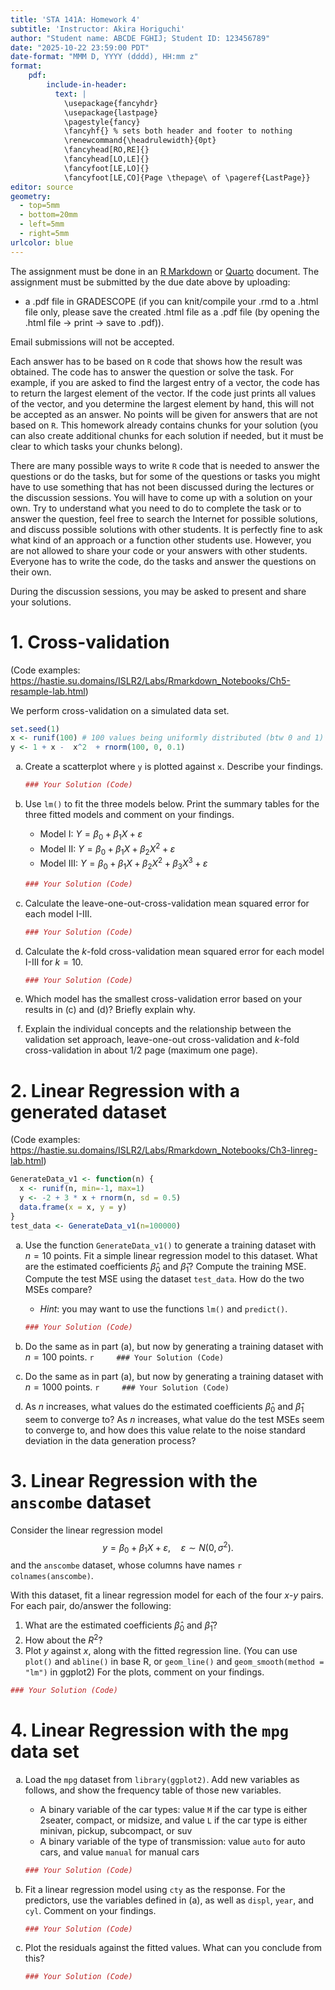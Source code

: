 ```yaml
---
title: 'STA 141A: Homework 4'
subtitle: 'Instructor: Akira Horiguchi'
author: "Student name: ABCDE FGHIJ; Student ID: 123456789"
date: "2025-10-22 23:59:00 PDT"
date-format: "MMM D, YYYY (dddd), HH:mm z"
format: 
    pdf: 
        include-in-header:
          text: |
            \usepackage{fancyhdr}
            \usepackage{lastpage}
            \pagestyle{fancy}
            \fancyhf{} % sets both header and footer to nothing
            \renewcommand{\headrulewidth}{0pt}
            \fancyhead[RO,RE]{}
            \fancyhead[LO,LE]{}
            \fancyfoot[LE,LO]{}
            \fancyfoot[LE,CO]{Page \thepage\ of \pageref{LastPage}}
editor: source
geometry:
  - top=5mm
  - bottom=20mm
  - left=5mm
  - right=5mm
urlcolor: blue
---
```


The assignment must be done in an [R Markdown](https://rmarkdown.rstudio.com) or [Quarto](https://quarto.org/) document. The assignment must be submitted by the due date above by uploading:

-   a .pdf file in GRADESCOPE (if you can knit/compile your .rmd to a .html file only, please save the created .html file as a .pdf file (by opening the .html file -\> print -\> save to .pdf)).

Email submissions will not be accepted.

Each answer has to be based on `R` code that shows how the result was obtained. The code has to answer the question or solve the task. For example, if you are asked to find the largest entry of a vector, the code has to return the largest element of the vector. If the code just prints all values of the vector, and you determine the largest element by hand, this will not be accepted as an answer. No points will be given for answers that are not based on `R`. This homework already contains chunks for your solution (you can also create additional chunks for each solution if needed, but it must be clear to which tasks your chunks belong).

There are many possible ways to write `R` code that is needed to answer the questions or do the tasks, but for some of the questions or tasks you might have to use something that has not been discussed during the lectures or the discussion sessions. You will have to come up with a solution on your own. Try to understand what you need to do to complete the task or to answer the question, feel free to search the Internet for possible solutions, and discuss possible solutions with other students. It is perfectly fine to ask what kind of an approach or a function other students use. However, you are not allowed to share your code or your answers with other students. Everyone has to write the code, do the tasks and answer the questions on their own.

During the discussion sessions, you may be asked to present and share your solutions.


\newpage


# 1. Cross-validation

(Code examples: <https://hastie.su.domains/ISLR2/Labs/Rmarkdown_Notebooks/Ch5-resample-lab.html>)

We perform cross-validation on a simulated data set.

```r
set.seed(1)
x <- runif(100) # 100 values being uniformly distributed (btw 0 and 1) are generated
y <- 1 + x -  x^2  + rnorm(100, 0, 0.1)
```

(a) Create a scatterplot where `y` is plotted against `x`. Describe your findings.

    ```r
    ### Your Solution (Code)
    
    
    ```



(b) Use `lm()` to fit the three models below. Print the summary tables for the three fitted models and comment on your findings.

    - Model I: $Y = \beta_0 + \beta_1 X + \varepsilon$
    - Model II: $Y = \beta_0 + \beta_1 X + \beta_2 X^2 + \varepsilon$
    - Model III: $Y = \beta_0 + \beta_1 X + \beta_2 X^2 + \beta_3 X^3 + \varepsilon$


    ```r
    ### Your Solution (Code)
    
    
    ```


(c) Calculate the leave-one-out-cross-validation mean squared error for each model I-III.

    ```r
    ### Your Solution (Code)
    
    
    ```


(d) Calculate the $k$-fold cross-validation mean squared error for each model I-III for $k=10.$


    ```r
    ### Your Solution (Code)
    
    
    ```



(e) Which model has the smallest cross-validation error based on your results in (c) and (d)? Briefly explain why.



(f) Explain the individual concepts and the relationship between the validation set approach, leave-one-out cross-validation and $k$-fold cross-validation in about 1/2 page (maximum one page).

\newpage



# 2. Linear Regression with a generated dataset

(Code examples: <https://hastie.su.domains/ISLR2/Labs/Rmarkdown_Notebooks/Ch3-linreg-lab.html>)

```r
GenerateData_v1 <- function(n) {
  x <- runif(n, min=-1, max=1)
  y <- -2 + 3 * x + rnorm(n, sd = 0.5)
  data.frame(x = x, y = y)
}
test_data <- GenerateData_v1(n=100000)
```

(a) Use the function `GenerateData_v1()` to generate a training dataset with $n=10$ points. Fit a simple linear regression model to this dataset. What are the estimated coefficients $\hat{\beta}_0$ and $\hat{\beta}_1$? Compute the training MSE. Compute the test MSE using the dataset `test_data`. How do the two MSEs compare? 

    - *Hint*: you may want to use the functions `lm()` and `predict()`.
    ```r
    ### Your Solution (Code)
    ```
    


(b) Do the same as in part (a), but now by generating a training dataset with $n=100$ points.
    ```r
    ### Your Solution (Code)
    ```



(c) Do the same as in part (a), but now by generating a training dataset with $n=1000$ points.
    ```r
    ### Your Solution (Code)
    ```

(d) As $n$ increases, what values do the estimated coefficients $\hat{\beta}_0$ and $\hat{\beta}_1$ seem to converge to? As $n$ increases, what value do the test MSEs seem to converge to, and how does this value relate to the noise standard deviation in the data generation process? 



\newpage

# 3. Linear Regression with the  `anscombe` dataset

Consider the linear regression model
$$
y = \beta_0 + \beta_1 X + \varepsilon, \quad \varepsilon \sim N(0, \sigma^2).
$$
and the `anscombe` dataset, whose columns have names ```r colnames(anscombe)```. 

With this dataset, fit a linear regression model for each of the four $x$-$y$ pairs. For each pair, do/answer the following: 

1. What are the estimated coefficients $\hat{\beta}_0$ and $\hat{\beta}_1$?
2. How about the $R^2$? 
3. Plot $y$ against $x$, along with the fitted regression line. (You can use `plot()` and `abline()` in base R, or `geom_line()` and `geom_smooth(method = "lm")` in ggplot2) For the plots, comment on your findings. 

```r
### Your Solution (Code)


```




\newpage

# 4. Linear Regression with the `mpg` data set

(a) Load the `mpg` dataset from `library(ggplot2)`. Add new variables as follows, and show the frequency table of those new variables.

    - A binary variable of the car types: value `M` if the car type is either 2seater, compact, or midsize, and value `L` if the car type is either minivan, pickup, subcompact, or suv
    - A binary variable of the type of transmission: value `auto` for auto cars, and value `manual` for manual cars


    ```r
    ### Your Solution (Code)
    
    
    ```


(b) Fit a linear regression model using `cty` as the response. For the predictors, use the variables defined in (a), as well as `displ`, `year`, and `cyl`. Comment on your findings.

    ```r
    ### Your Solution (Code)
    
    
    ```



(c) Plot the residuals against the fitted values. What can you conclude from this?

    ```r
    ### Your Solution (Code)
    
    
    ```
